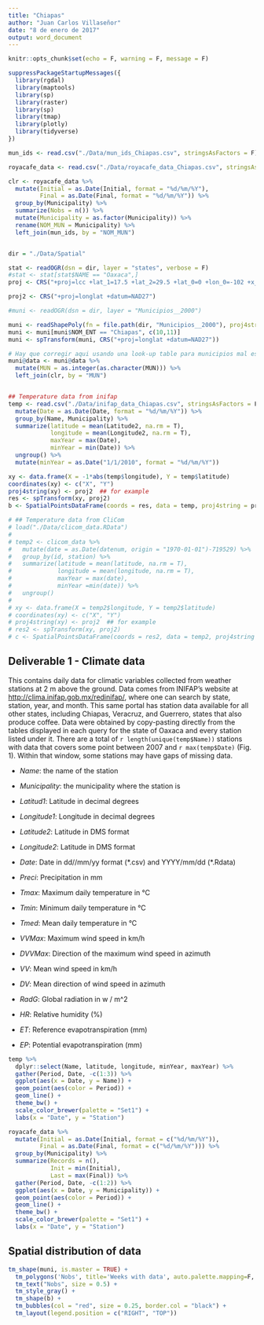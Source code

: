 ```yaml
---
title: "Chiapas"
author: "Juan Carlos Villaseñor"
date: "8 de enero de 2017"
output: word_document
---
```


```r
knitr::opts_chunk$set(echo = F, warning = F, message = F)
```


```r
suppressPackageStartupMessages({
  library(rgdal)
  library(maptools)
  library(sp)
  library(raster)
  library(sp)
  library(tmap)
  library(plotly)
  library(tidyverse)
})
```

```r

mun_ids <- read.csv("./Data/mun_ids_Chiapas.csv", stringsAsFactors = F)

royacafe_data <- read.csv("./Data/royacafe_data_Chiapas.csv", stringsAsFactors = F)

clr <- royacafe_data %>% 
  mutate(Initial = as.Date(Initial, format = "%d/%m/%Y"),
         Final = as.Date(Final, format = "%d/%m/%Y")) %>% 
  group_by(Municipality) %>%
  summarize(Nobs = n()) %>%
  mutate(Municipality = as.factor(Municipality)) %>%
  rename(NOM_MUN = Municipality) %>%
  left_join(mun_ids, by = "NOM_MUN")


dir = "./Data/Spatial"

stat <- readOGR(dsn = dir, layer = "states", verbose = F)
#stat <- stat[stat$NAME == "Oaxaca",]
proj <- CRS("+proj=lcc +lat_1=17.5 +lat_2=29.5 +lat_0=0 +lon_0=-102 +x_0=2000000 +y_0=0 +datum=NAD27 +units=m +no_defs +ellps=clrk66 +nadgrids=@conus,@alaska,@ntv2_0.gsb,@ntv1_can.dat")

proj2 <- CRS("+proj=longlat +datum=NAD27")

#muni <- readOGR(dsn = dir, layer = "Municipios__2000")

muni <- readShapePoly(fn = file.path(dir, "Municipios__2000"), proj4string = proj)
muni <- muni[muni$NOM_ENT == "Chiapas", c(10,11)]
muni <- spTransform(muni, CRS("+proj=longlat +datum=NAD27"))

# Hay que corregir aqui usando una look-up table para municipios mal escritos Sun Jan 08 20:14:55 2017 ------------------------------
muni@data <- muni@data %>%
  mutate(MUN = as.integer(as.character(MUN))) %>%
  left_join(clr, by = "MUN")


## Temperature data from inifap
temp <- read.csv("./Data/inifap_data_Chiapas.csv", stringsAsFactors = F) %>% 
  mutate(Date = as.Date(Date, format = "%d/%m/%Y")) %>%
  group_by(Name, Municipality) %>%
  summarize(latitude = mean(Latitude2, na.rm = T),
            longitude = mean(Longitude2, na.rm = T),
            maxYear = max(Date),
            minYear = min(Date)) %>%
  ungroup() %>%
  mutate(minYear = as.Date("1/1/2010", format = "%d/%m/%Y"))

xy <- data.frame(X = -1*abs(temp$longitude), Y = temp$latitude)
coordinates(xy) <- c("X", "Y")
proj4string(xy) <- proj2  ## for example
res <- spTransform(xy, proj2)
b <- SpatialPointsDataFrame(coords = res, data = temp, proj4string = proj2)

# ## Temperature data from CliCom
# load("./Data/clicom_data.RData")
# 
# temp2 <- clicom_data %>%
#   mutate(date = as.Date(datenum, origin = "1970-01-01")-719529) %>%
#   group_by(id, station) %>%
#   summarize(latitude = mean(latitude, na.rm = T),
#             longitude = mean(longitude, na.rm = T),
#             maxYear = max(date),
#             minYear =min(date)) %>%
#   ungroup()
# 
# xy <- data.frame(X = temp2$longitude, Y = temp2$latitude)
# coordinates(xy) <- c("X", "Y")
# proj4string(xy) <- proj2  ## for example
# res2 <- spTransform(xy, proj2)
# c <- SpatialPointsDataFrame(coords = res2, data = temp2, proj4string = proj2)


```

## Deliverable 1 - Climate data

This contains daily data for climatic variables collected from weather stations at 2 m above the ground. Data comes from INIFAP's website at [http://clima.inifap.gob.mx/redinifap/](http://clima.inifap.gob.mx/redinifap/est.aspx?est=38213), where one can search by state, station, year, and month. This same portal has station data available for all other states, including Chiapas, Veracruz, and Guerrero, states that also produce coffee. Data were obtained by copy-pasting directly from the tables displayed in each query for the state of Oaxaca and every station listed under it. There are a total of `r length(unique(temp$Name))` stations with data that covers some point between 2007 and `r max(temp$Date)` (Fig. 1). Within that window, some stations may have gaps of missing data.

  - *Name*: the name of the station
  
  - *Municipality*: the municipality where the station is
  
  - *Latitud1*: Latitude in decimal degrees
  
  - *Longitude1*: Longitude  in decimal degrees
  
  - *Latitude2*: Latitude in DMS format
  
  - *Longitude2*: Latitude in DMS format
  
  - *Date*: Date in dd//mm/yy format (\*.csv) and YYYY/mm/dd (\*.Rdata)
  
  - *Preci*: Precipitation in mm
  
  - *Tmax*: Maximum daily temperature in °C
  
  - *Tmin*: Minimum daily temperature in °C
  
  - *Tmed*: Mean daily temperature in °C
  
  - *VVMax*: Maximum wind speed in km/h
  
  - *DVVMax*: Direction of the maximum wind speed in azimuth
  
  - *VV*: Mean wind speed in km/h
  
  - *DV*: Mean direction of wind speed in azimuth
  
  - *RadG*: Global radiation in w / m^2
  
  - *HR*: Relative humidity (%)
  
  - *ET*: Reference evapotranspiration (mm)
  
  - *EP*: Potential evapotranspiration (mm)
  
```r

temp %>%
  dplyr::select(Name, latitude, longitude, minYear, maxYear) %>%
  gather(Period, Date, -c(1:3)) %>%
  ggplot(aes(x = Date, y = Name)) +
  geom_point(aes(color = Period)) +
  geom_line() +
  theme_bw() +
  scale_color_brewer(palette = "Set1") +
  labs(x = "Date", y = "Station")

```

```r

royacafe_data %>%
  mutate(Initial = as.Date(Initial, format = c("%d/%m/%Y")),
         Final = as.Date(Final, format = c("%d/%m/%Y"))) %>%
  group_by(Municipality) %>%
  summarize(Records = n(),
            Init = min(Initial),
            Last = max(Final)) %>%
  gather(Period, Date, -c(1:2)) %>%
  ggplot(aes(x = Date, y = Municipality)) +
  geom_point(aes(color = Period)) +
  geom_line() +
  theme_bw() +
  scale_color_brewer(palette = "Set1") +
  labs(x = "Date", y = "Station")

```

## Spatial distribution of data

```r

tm_shape(muni, is.master = TRUE) +
  tm_polygons('Nobs', title='Weeks with data', auto.palette.mapping=F, text = "No CLR data") +
  tm_text("Nobs", size = 0.5) +
  tm_style_gray() +
  tm_shape(b) +
  tm_bubbles(col = "red", size = 0.25, border.col = "black") +
  tm_layout(legend.position = c("RIGHT", "TOP"))

```

